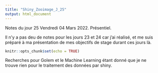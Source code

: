 ```yaml
---
title: "Shiny_Zooimage_J_25"
output: html_document
---
```


Notes du jour 25 Vendredi 04 Mars 2022. Présentiel. 

Il n'y a pas deu de notes pour les jours 23 et 24 car j'ai réalisé, et me suis préparé à ma présentation de mes objectifs de stage durant ces jours là.

```r
knitr::opts_chunk$set(echo = TRUE)
```

Recherches pour Golem et le Machine Learning étant donné que je ne trouve rien pour le traitement des données par shiny.

